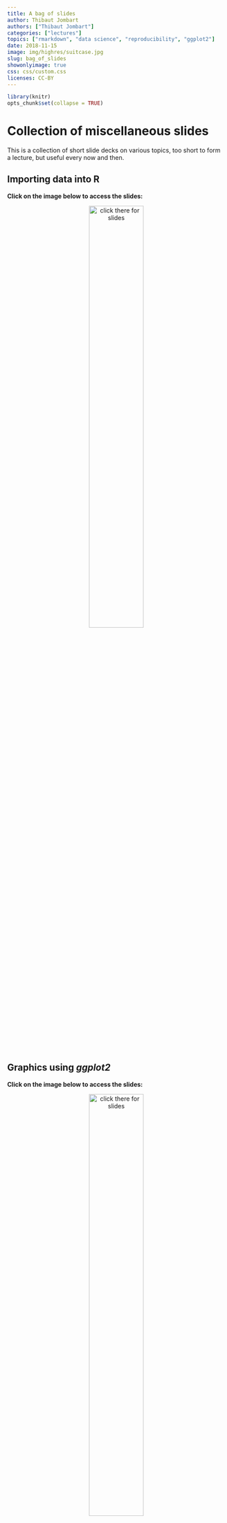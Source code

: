 ```yaml
---
title: A bag of slides
author: Thibaut Jombart
authors: ["Thibaut Jombart"]
categories: ["lectures"]
topics: ["rmarkdown", "data science", "reproducibility", "ggplot2"]
date: 2018-11-15
image: img/highres/suitcase.jpg
slug: bag_of_slides
showonlyimage: true
css: css/custom.css
licenses: CC-BY
---
```


	
```r
library(knitr)
opts_chunk$set(collapse = TRUE)
```


# Collection of miscellaneous slides

This is a collection of short slide decks on various topics, too short to form a
lecture, but useful every now and then.



## Importing data into R

**Click on the image below to access the slides:**

<center>
<a href="../../slides/slides_bag/import_data.html"><img class="gateway" src="../../img/highres/old_photographs.jpg" width="50%" alt="click there for slides" align="middle"></a>
</center>




## Graphics using *ggplot2*

**Click on the image below to access the slides:**

<center>
<a href="../../slides/slides_bag/ggplot2.html"><img class="gateway" src="../../img/highres/old_photographs.jpg" width="50%" alt="click there for slides" align="middle"></a>
</center>





# About this document

## Contributors

- Thibaut Jombart: initial version

Contributions are welcome via [pull requests](https://github.com/reconhub/learn/pulls). The source files include:

- [**import data slides**](https://raw.githubusercontent.com/reconhub/learn/master/static/slides/slides_bag/import_data.Rmd)

- [**this post**](https://raw.githubusercontent.com/reconhub/learn/master/content/post/bag_of_slides.Rmd)



## Legal stuff

**License**: [CC-BY](https://creativecommons.org/licenses/by/3.0/)
**Copyright**: Thibaut Jombart, 2017 
